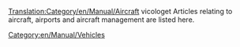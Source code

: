 [[Translation:Category/en/Manual/Aircraft]]
vicologet
Articles relating to aircraft, airports and aircraft management are listed here.
[[Category:en/Manual/Vehicles]]